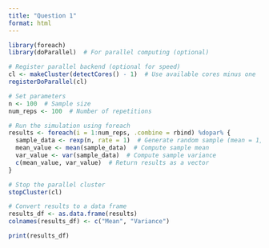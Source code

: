 ```yaml
---
title: "Question 1"
format: html
---
```


```r

library(foreach)
library(doParallel)  # For parallel computing (optional)

# Register parallel backend (optional for speed)
cl <- makeCluster(detectCores() - 1)  # Use available cores minus one
registerDoParallel(cl)

# Set parameters
n <- 100  # Sample size
num_reps <- 100  # Number of repetitions

# Run the simulation using foreach
results <- foreach(i = 1:num_reps, .combine = rbind) %dopar% {
  sample_data <- rexp(n, rate = 1)  # Generate random sample (mean = 1, rate = 1)
  mean_value <- mean(sample_data)  # Compute sample mean
  var_value <- var(sample_data)  # Compute sample variance
  c(mean_value, var_value)  # Return results as a vector
}

# Stop the parallel cluster
stopCluster(cl)

# Convert results to a data frame
results_df <- as.data.frame(results)
colnames(results_df) <- c("Mean", "Variance")

print(results_df)
```
